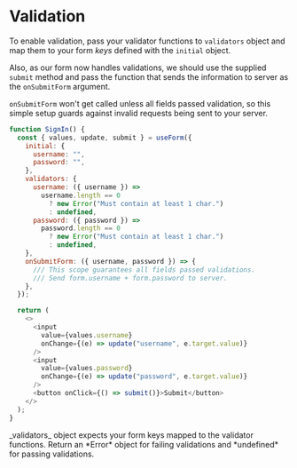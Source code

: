 
# Validation

To enable validation, pass your validator functions to `validators` object and map them
to your form _keys_ defined with the `initial` object.

Also, as our form now handles validations, we should use the supplied `submit` method and pass the function
that sends the information to server as the `onSubmitForm` argument.

`onSubmitForm` won't get called unless all fields passed validation, so this simple setup guards
against invalid requests being sent to your server.

```js // SignIn.tsx
function SignIn() {
  const { values, update, submit } = useForm({
    initial: {
      username: "",
      password: "",
    },
    validators: {
      username: ({ username }) =>
        username.length == 0
          ? new Error("Must contain at least 1 char.")
          : undefined,
      password: ({ password }) =>
        password.length == 0
          ? new Error("Must contain at least 1 char.")
          : undefined,
    },
    onSubmitForm: ({ username, password }) => {
      /// This scope guarantees all fields passed validations.
      /// Send form.username + form.password to server.
    },
  });

  return (
    <>
      <input
        value={values.username}
        onChange={(e) => update("username", e.target.value)}
      />
      <input
        value={values.password}
        onChange={(e) => update("password", e.target.value)}
      />
      <button onClick={() => submit()}>Submit</button>
    </>
  );
}
```

<Callout type="info" emoji="ℹ️">
  _validators_ object expects your form keys mapped to the validator functions.
  Return an *Error* object for failing validations and *undefined* for passing
  validations.
</Callout>
